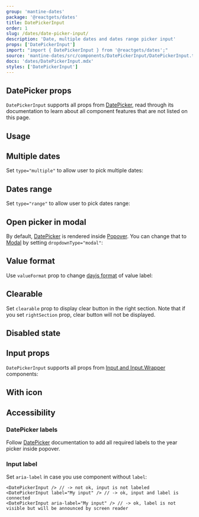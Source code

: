 ```yaml
---
group: 'mantine-dates'
package: '@reactgets/dates'
title: DatePickerInput
order: 1
slug: /dates/date-picker-input/
description: 'Date, multiple dates and dates range picker input'
props: ['DatePickerInput']
import: "import { DatePickerInput } from '@reactgets/dates';"
source: 'mantine-dates/src/components/DatePickerInput/DatePickerInput.tsx'
docs: 'dates/DatePickerInput.mdx'
styles: ['DatePickerInput']
---
```



## DatePicker props

`DatePickerInput` supports all props from [DatePicker](https://mantine.dev/dates/date-picker/),
read through its documentation to learn about all component features that are not listed on this page.

## Usage

<Demo data={DatePickerInputDemos.usage} />

## Multiple dates

Set `type="multiple"` to allow user to pick multiple dates:

<Demo data={DatePickerInputDemos.multiple} />

## Dates range

Set `type="range"` to allow user to pick dates range:

<Demo data={DatePickerInputDemos.range} />

## Open picker in modal

By default, [DatePicker](/dates/date-picker/) is rendered inside [Popover](/core/popover/).
You can change that to [Modal](/core/modal/) by setting `dropdownType="modal"`:

<Demo data={DatePickerInputDemos.modal} />

## Value format

Use `valueFormat` prop to change [dayjs format](https://day.js.org/docs/en/display/format) of value label:

<Demo data={DatePickerInputDemos.valueFormat} />

## Clearable

Set `clearable` prop to display clear button in the right section. Note that if you set `rightSection`
prop, clear button will not be displayed.

<Demo data={DatePickerInputDemos.clearable} />

## Disabled state

<Demo data={DatePickerInputDemos.disabled} />

## Input props

`DatePickerInput` supports all props from [Input and Input.Wrapper](/core/input/)
components:

<Demo data={DatePickerInputDemos.configurator} />

## With icon

<Demo data={DatePickerInputDemos.icon} />

## Accessibility

### DatePicker labels

Follow [DatePicker](/dates/date-picker/#accessibility) documentation
to add all required labels to the year picker inside popover.

### Input label

Set `aria-label` in case you use component without `label`:

```tsx
<DatePickerInput /> // -> not ok, input is not labeled
<DatePickerInput label="My input" /> // -> ok, input and label is connected
<DatePickerInput aria-label="My input" /> // -> ok, label is not visible but will be announced by screen reader
```
